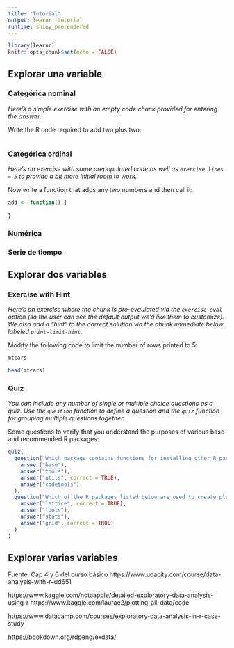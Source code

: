 ```yaml
---
title: "Tutorial"
output: learnr::tutorial
runtime: shiny_prerendered
---
```


```r
library(learnr)
knitr::opts_chunk$set(echo = FALSE)
```


## Explorar una variable

### Categórica nominal

*Here's a simple exercise with an empty code chunk provided for entering the answer.*

Write the R code required to add two plus two:

```r

```

### Categórica ordinal

*Here's an exercise with some prepopulated code as well as `exercise.lines = 5` to provide a bit more initial room to work.*

Now write a function that adds any two numbers and then call it:

```r
add <- function() {
  
}
```

### Numérica



### Serie de tiempo






## Explorar dos variables

### Exercise with Hint

*Here's an exercise where the chunk is pre-evaulated via the `exercise.eval` option (so the user can see the default output we'd like them to customize). We also add a "hint" to the correct solution via the chunk immediate below labeled `print-limit-hint`.*

Modify the following code to limit the number of rows printed to 5:

```r
mtcars
```

```r
head(mtcars)
```

### Quiz

*You can include any number of single or multiple choice questions as a quiz. Use the `question` function to define a question and the `quiz` function for grouping multiple questions together.*

Some questions to verify that you understand the purposes of various base and recommended R packages:

```r
quiz(
  question("Which package contains functions for installing other R packages?",
    answer("base"),
    answer("tools"),
    answer("utils", correct = TRUE),
    answer("codetools")
  ),
  question("Which of the R packages listed below are used to create plots?",
    answer("lattice", correct = TRUE),
    answer("tools"),
    answer("stats"),
    answer("grid", correct = TRUE)
  )
)
```





## Explorar varias variables




Fuente: Cap 4 y 6 del curso básico
https://www.udacity.com/course/data-analysis-with-r--ud651

https://www.kaggle.com/notaapple/detailed-exploratory-data-analysis-using-r
https://www.kaggle.com/laurae2/plotting-all-data/code

https://www.datacamp.com/courses/exploratory-data-analysis-in-r-case-study

https://bookdown.org/rdpeng/exdata/



